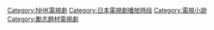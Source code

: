 {{Catnav|頁面分類|...|电视剧|各國電視劇|日本電視劇}}
{{Catnav|頁面分類|...|电视节目|日本电视节目|日本電視劇}}
{{Catnav|頁面分類|...|日本電視|日本电视节目|日本電視劇}}
{{Catnav|頁面分類|...|各國電視|各國電視劇|日本電視劇}}

{{Catmore}}
[[Category:NHK電視劇|Category:NHK電視劇]]
[[Category:日本電視劇播放時段|Category:日本電視劇播放時段]]
[[Category:電視小說|Category:電視小說]]
[[Category:勵志題材電視劇|Category:勵志題材電視劇]]